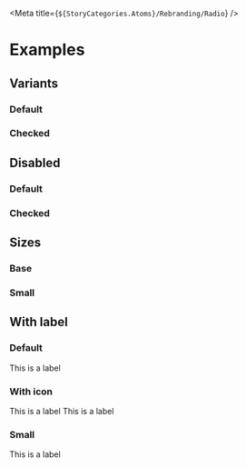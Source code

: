 
<Meta title={`${StoryCategories.Atoms}/Rebranding/Radio`} />

<RadioDocs />

# Examples

## Variants

### Default

<Canvas>
	<form class='flex gap-2'>
		<p-radio
			value='a'
			name='test'
		/>
		<p-radio
			value='b'
			name='test'
		/>
	</form>
</Canvas>

### Checked

<Canvas>
	<p-radio checked />
</Canvas>

## Disabled

### Default

<Canvas>
	<p-radio disabled />
</Canvas>

### Checked

<Canvas>
	<p-radio
		disabled
		checked
	/>
</Canvas>

## Sizes

### Base

<Canvas>
	<form class='flex gap-2'>
		<p-radio
			value='a'
			name='test'
		/>
		<p-radio
			value='b'
			name='test'
		/>
		<p-radio
			value='c'
			name='test'
			disabled
		/>
		<p-radio
			value='d'
			name='test'
			disabled
			checked
		/>
	</form>
</Canvas>

### Small

<Canvas>
	<form class='flex gap-2'>
		<p-radio
			size='sm'
			value='a'
			name='test'
		/>
		<p-radio
			size='sm'
			value='b'
			name='test'
		/>
		<p-radio
			size='sm'
			value='c'
			name='test'
			disabled
		/>
		<p-radio
			size='sm'
			value='d'
			name='test'
			disabled
			checked
		/>
	</form>
</Canvas>

## With label

### Default

<Canvas>
	<p-radio>This is a label</p-radio>
</Canvas>

### With icon

<Canvas>
	<form class='flex gap-2'>
		<p-radio
			name='test'
			value='user'
		>
			<p-icon variant='user' />
			<span>This is a label</span>
		</p-radio>
		<p-radio
			name='test'
			value='users'
		>
			<p-icon variant='users' />
			<span>This is a label</span>
		</p-radio>
	</form>
</Canvas>

### Small

<Canvas>
	<p-radio size='sm'>This is a label</p-radio>
</Canvas>
